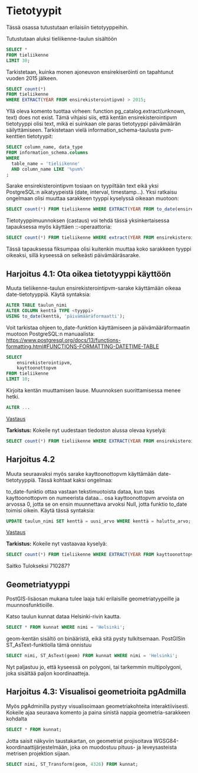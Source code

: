 # Tietotyypit

Tässä osassa tutustutaan erilaisiin tietotyyppeihin.

Tutustutaan aluksi tieliikenne-taulun sisältöön

```sql
SELECT *
FROM tieliikenne
LIMIT 30;
```

Tarkistetaan, kuinka monen ajoneuvon ensirekiseröinti on tapahtunut vuoden 2015 jälkeen.

```sql
SELECT count(*)
FROM tieliikenne
WHERE EXTRACT(YEAR FROM ensirekisterointipvm) > 2015;
```

Yllä oleva komento tuottaa virheen: function pg_catalog.extract(unknown, text) does not exist. Tämä vihjaisi siis, että kentän ensirekisterointipvm tietotyyppi olisi text, mikä ei suinkaan ole paras tietotyyppi päivämäärän säilyttämiseen. Tarkistetaan vielä information_schema-taulusta pvm-kenttien tietotyypit:

```sql
SELECT column_name, data_type
FROM information_schema.columns 
WHERE
  table_name = 'tieliikenne'
  AND column_name LIKE '%pvm%'
;
```

Sarake ensirekisterointipvm tosiaan on tyypiltään text eikä yksi PostgreSQL:n aikatyypeistä (date, interval, timestamp...). Yksi ratkaisu ongelmaan olisi muuttaa sarakkeen tyyppi kyselyssä oikeaan muotoon:

```sql
SELECT count(*) FROM tieliikenne WHERE EXTRACT(YEAR FROM to_date(ensirekisterointipvm, 'YYYY-MM-DD')) > 2015;
```

Tietotyyppimuunnoksen (castaus) voi tehdä tässä yksinkertaisessa tapauksessa myös käyttäen ::-operaattoria:

```sql
SELECT count(*) FROM tieliikenne WHERE extract(YEAR FROM ensirekisterointipvm::date) > 2015;
```

Tässä tapauksessa fiksumpaa olisi kuitenkin muuttaa koko sarakkeen tyyppi oikeaksi, sillä kyseessä on selkeästi päivämääräsarake.

## Harjoitus 4.1: Ota oikea tietotyyppi käyttöön
Muuta tieliikenne-taulun ensirekisterointipvm-sarake käyttämään oikeaa date-tietotyyppiä. Käytä syntaksia:

```sql
ALTER TABLE taulun_nimi
ALTER COLUMN kenttä TYPE <tyyppi>
USING to_date(kenttä, 'päivämääräformaatti');
```

Voit tarkistaa ohjeen to_date-funktion käyttämiseen ja päivämääräformaatin muotoon PostgreSQL:n manuaalista: [https://www.postgresql.org/docs/13/functions-formatting.html#FUNCTIONS-FORMATTING-DATETIME-TABLE](https://www.postgresql.org/docs/13/functions-formatting.html#FUNCTIONS-FORMATTING-DATETIME-TABLE)

```sql
SELECT
    ensirekisterointipvm,
    kayttoonottopvm
FROM tieliikenne
LIMIT 10;
```

Kirjoita kentän muuttamisen lause. Muunnoksen suorittamisessa menee hetki.

```sql
ALTER ...
```
[Vastaus](#vastaus-h4.1)


**Tarkistus:**
Kokeile nyt uudestaan tiedoston alussa olevaa kyselyä:

```sql
SELECT count(*) FROM tieliikenne WHERE EXTRACT(YEAR FROM ensirekisterointipvm) > 2015;
```

## Harjoitus 4.2
Muuta seuraavaksi myös sarake kayttoonottopvm käyttämään date-tietotyyppiä. Tässä kohtaat kaksi ongelmaa:

to_date-funktio ottaa vastaan tekstimuotoista dataa, kun taas kayttoonottopvm on numeerista dataa...
osa kayttoonottopvm arvoista on arvossa 0, jotta se on ensin muunnettava arvoksi Null, jotta funktio to_date toimisi oikein. Käytä tässä syntaksia:

```sql
UPDATE taulun_nimi SET kenttä = uusi_arvo WHERE kenttä = haluttu_arvo;
```
[Vastaus](#vastaus-h4.2)


**Tarkistus:**
Kokeile nyt vastaavaa kyselyä:

```sql
SELECT count(*) FROM tieliikenne WHERE EXTRACT(YEAR FROM kayttoonottopvm) > 2015;
```
Saitko Tulokseksi 710287?


## Geometriatyyppi
PostGIS-lisäosan mukana tulee laaja tuki erilaisille geometriatyypeille ja muunnosfunktioille.

Katso taulun kunnat dataa Helsinki-rivin kautta.

```sql
SELECT * FROM kunnat WHERE nimi = 'Helsinki'; 
```

geom-kentän sisältö on binääristä, eikä sitä pysty tulkitsemaan. PostGISin ST_AsText-funktiolla tämä onnistuu

```sql
SELECT nimi, ST_AsText(geom) FROM kunnat WHERE nimi = 'Helsinki';
```

Nyt paljastuu jo, että kyseessä on polygoni, tai tarkemmin multipolygoni, joka sisältää paljon koordinaatteja.

## Harjoitus 4.3: Visualisoi geometrioita pgAdmilla
Myös pgAdminilla pystyy visualisoimaan geometriakohteita interaktiivisesti. Kokeile ajaa seuraava komento ja paina sinistä nappia geometria-sarakkeen kohdalta 

```sql
SELECT * FROM kunnat;
```

Jotta saisit näkyviin taustakartan, on geometriat projisoitava WGSG84-koordinaattijärjestelmään, joka on muodostuu pituus- ja leveysasteista metrisen projektion sijaan.

```sql
SELECT nimi, ST_Transform(geom, 4326) FROM kunnat;
```
